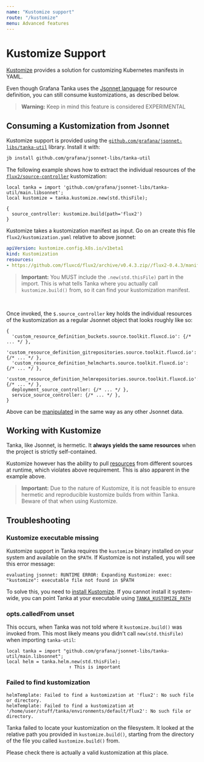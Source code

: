 ```yaml
---
name: "Kustomize support"
route: "/kustomize"
menu: Advanced features
---
```


# Kustomize Support

[Kustomize](https://kustomize.io) provides a solution for customizing Kubernetes
manifests in YAML.

Even though Grafana Tanka uses the [Jsonnet language](/jsonnet/overview) for
resource definition, you can still consume kustomizations, as described below.

> **Warning:** Keep in mind this feature is considered EXPERIMENTAL

## Consuming a Kustomization from Jsonnet

Kustomize support is provided using the
[`github.com/grafana/jsonnet-libs/tanka-util`](https://github.com/grafana/jsonnet-libs/tree/master/tanka-util)
library.  Install it with:

```bash
jb install github.com/grafana/jsonnet-libs/tanka-util
```

The following example shows how to extract the individual resources of the
[`flux2/source-controller`](https://github.com/fluxcd/flux2/tree/main/manifests/bases/source-controller)
kustomization:

```jsonnet
local tanka = import 'github.com/grafana/jsonnet-libs/tanka-util/main.libsonnet';
local kustomize = tanka.kustomize.new(std.thisFile);

{
  source_controller: kustomize.build(path='flux2')
}
```

Kustomize takes a kustomization manifest as input. Go on an create this file
`flux2/kustomization.yaml` relative to above jsonnet:

```yaml
apiVersion: kustomize.config.k8s.io/v1beta1
kind: Kustomization
resources:
- https://github.com/fluxcd/flux2/archive/v0.4.3.zip//flux2-0.4.3/manifests/bases/source-controller
```

> **Important:** You MUST include the `.new(std.thisFile)` part in the import.
> This is what tells Tanka where you actually call `kustomize.build()` from, so
> it can find your kustomization manifest.

<br />

Once invoked, the `$.source_controller` key holds the individual resources of
the kustomization as a regular Jsonnet object that looks roughly like so:

```jsonnet
{
  'custom_resource_definition_buckets.source.toolkit.fluxcd.io': {/* ... */ },
  'custom_resource_definition_gitrepositories.source.toolkit.fluxcd.io': {/* ... */ },
  'custom_resource_definition_helmcharts.source.toolkit.fluxcd.io': {/* ... */ },
  'custom_resource_definition_helmrepositories.source.toolkit.fluxcd.io': {/* ... */ },
  deployment_source_controller: {/* ... */ },
  service_source_controller: {/* ... */ },
}
```

Above can be [manipulated](/tutorial/environments#patching) in the same way as
any other Jsonnet data.

## Working with Kustomize

Tanka, like Jsonnet, is hermetic. It **always yields the same resources** when
the project is strictly self-contained.

Kustomize however has the ability to pull
[resources](https://kubectl.docs.kubernetes.io/references/kustomize/resource/)
from different sources at runtime, which violates above requirement. This is
also apparent in the example above.

> **Important:** Due to the nature of Kustomize, it is not feasible to ensure
> hermetic and reproducible kustomize builds from within Tanka. Beware of that
> when using Kustomize.

## Troubleshooting

### Kustomize executable missing

Kustomize support in Tanka requires the `kustomize` binary installed on your
system and available on the `$PATH`. If Kustomize is not installed, you will see
this error message:

```
evaluating jsonnet: RUNTIME ERROR: Expanding Kustomize: exec: "kustomize": executable file not found in $PATH
```

To solve this, you need to 
[install Kustomize](https://kubectl.docs.kubernetes.io/installation/kustomize/).
If you cannot install it system-wide, you can point Tanka at your executable 
using [`TANKA_KUSTOMIZE_PATH`](/env-vars#tanka_kustomize_path)

### opts.calledFrom unset

This occurs, when Tanka was not told where it `kustomize.build()` was invoked
from. This most likely means you didn't call `new(std.thisFile)` when importing `tanka-util`:

```jsonnet
local tanka = import "github.com/grafana/jsonnet-libs/tanka-util/main.libsonnet";
local helm = tanka.helm.new(std.thisFile);
                       ↑ This is important
```

### Failed to find kustomization

```
helmTemplate: Failed to find a kustomization at 'flux2': No such file or directory.
helmTemplate: Failed to find a kustomization at '/home/user/stuff/tanka/environments/default/flux2': No such file or directory.
```

Tanka failed to locate your kustomization on the filesystem. It looked at the
relative path you provided in `kustomize.build()`, starting from the directory
of the file you called `kustomize.build()` from.

Please check there is actually a valid kustomization at this place.
